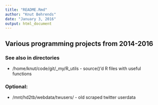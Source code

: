 ```yaml
---
title: "README.Rmd"
author: "Knut Behrends"
date: "January 3, 2016"
output: html_document
---
```

## Various programming projects from 2014-2016

### See also in directories

* /home/knut/code/git/_my/R_utils - source()'d R files with useful functions

### Optional:

* /mnt/hd2tb/webdata/twusers/ - old scraped twitter userdata
